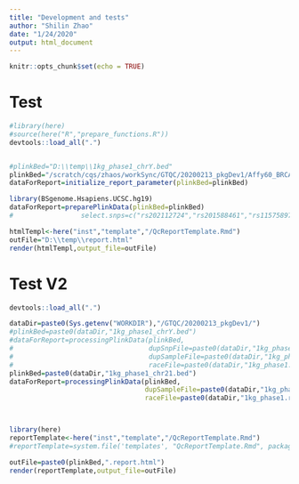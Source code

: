 ```yaml
---
title: "Development and tests"
author: "Shilin Zhao"
date: "1/24/2020"
output: html_document
---
```


```r
knitr::opts_chunk$set(echo = TRUE)
```

# Test

```r

#library(here)
#source(here("R","prepare_functions.R"))
devtools::load_all(".")


#plinkBed="D:\\temp\\1kg_phase1_chrY.bed"
plinkBed="/scratch/cqs/zhaos/workSync/GTQC/20200213_pkgDev1/Affy60_BRCA_remove_duplicate_samples.chr22.bed"
dataForReport=initialize_report_parameter(plinkBed=plinkBed)

library(BSgenome.Hsapiens.UCSC.hg19)
dataForReport=preparePlinkData(plinkBed=plinkBed)
#                 select.snps=c("rs202112724","rs201588461","rs11575897","rs2534636","rs1800865"))

htmlTempl<-here("inst","template","/QcReportTemplate.Rmd")
outFile="D:\\temp\\report.html"
render(htmlTempl,output_file=outFile)

```

# Test V2

```r

devtools::load_all(".")

dataDir=paste0(Sys.getenv("WORKDIR"),"/GTQC/20200213_pkgDev1/")
#plinkBed=paste0(dataDir,"1kg_phase1_chrY.bed")
#dataForReport=processingPlinkData(plinkBed,
#                                  dupSnpFile=paste0(dataDir,"1kg_phase1_chrY.DupSnps"),
#                                  dupSampleFile=paste0(dataDir,"1kg_phase1_chrY.DupSamples"),
#                                  raceFile=paste0(dataDir,"1kg_phase1.race"))
plinkBed=paste0(dataDir,"1kg_phase1_chr21.bed")
dataForReport=processingPlinkData(plinkBed,
                                  dupSampleFile=paste0(dataDir,"1kg_phase1_chrY.DupSamples"),
                                  raceFile=paste0(dataDir,"1kg_phase1.race"))



library(here)
reportTemplate<-here("inst","template","/QcReportTemplate.Rmd")
#reportTemplate=system.file('templates', "QcReportTemplate.Rmd", package = 'GTQC')

outFile=paste0(plinkBed,".report.html")
render(reportTemplate,output_file=outFile)
















```


